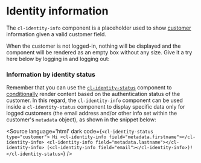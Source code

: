 
<Meta of={Stories} />

# Identity information

The `cl-identity-info` component is a placeholder used to show [customer](https://docs.commercelayer.io/core/api-reference/customers) information given a valid customer field.

When the customer is not logged-in, nothing will be displayed and the component will be rendered as an empty box without any size. Give it a try here below by <cl-identity-link type="login" target="_blank">logging in</cl-identity-link> and <cl-identity-link type="logout" target="_parent">logging out</cl-identity-link>:

<Canvas of={Stories.Basic} />

<Controls of={Stories.Basic} />

### Information by identity status

Remember that you can use the [`cl-identity-status`](?path=/docs/components-identity-cl-identity-status--docs) component to [conditionally](?path=/docs/components-identity-cl-identity-status--docs#mutually-exclusive-content) render content based on the authentication status of the customer. In this regard, the `cl-identity-info` component can be used inside a `cl-identity-status` component to display specific data only for logged customers (the email address and/or other info set within the customer's `metadata` object), as shown in the snippet below:

<Source language='html' dark code={`
<cl-identity-status type="customer">
  Hi <cl-identity-info field="metadata.firstname"></cl-identity-info> <cl-identity-info field="metadata.lastname"></cl-identity-info>
  (<cl-identity-info field="email"></cl-identity-info>)!
</cl-identity-status>
`} />
